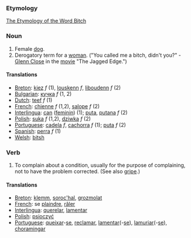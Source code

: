 === Etymology ===
[http://www.roxanne.org/~maeve/bitch.html The Etymology of the Word Bitch]

=== Noun ===
#Female [[dog]].
#Derogatory term for a [[woman]].  ("You called me a bitch, didn't you?" - [[Glenn Close]] in the [[movie]] "The Jagged Edge.")

==== Translations ====
*[[Breton]]: [[kiez]] ''f'' (1), [[louskenn]] ''f'', [[liboudenn]] ''f'' (2)
*[[Bulgarian]]: [[кучка]] ''f'' (1, 2)
*[[Dutch]]: [[teef]] ''f'' (1)
*[[French]]: [[chienne]] ''f'' (1,2), [[salope]] ''f'' (2)
*[[Interlingua]]: [[can]] ([[feminin]]) (1); [[puta]], [[putana]] ''f'' (2)
*[[Polish]]: [[suka]] ''f'' (1,2), [[dziwka]] ''f'' (2)
*[[Portuguese]]: [[cadela]] ''f'', [[cachorra]] ''f'' (1); [[puta]] ''f'' (2)
*[[Spanish]]: [[perra]] ''f'' (1)
*[[Welsh]]: [[bitsh]]

=== Verb ===
#To complain about a condition, usually for the purpose of complaining, not to have the problem corrected.  (See also [[gripe]].)

==== Translations ====
*[[Breton]]: [[klemm]], [[soroc'hal]], [[grozmolat]]
*[[French]]: se [[plaindre]], [[râler]]
*[[Interlingua]]: [[querelar]], [[lamentar]]
*[[Polish]]: [[psioczyć]]
*[[Portuguese]]: [[queixar]]-[[se]], [[reclamar]], [[lamentar]](-[[se]]), [[lamuriar]](-[[se]]), [[choramingar]]